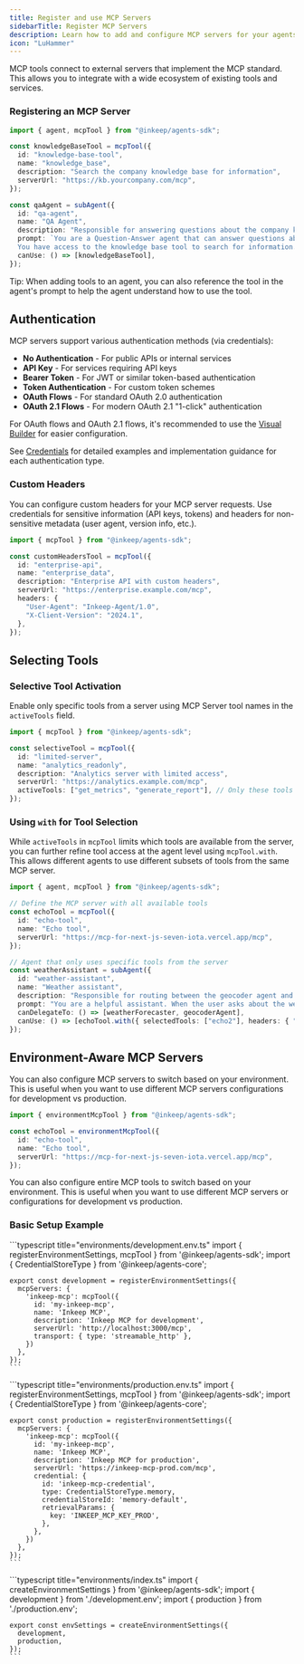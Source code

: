 ```yaml
---
title: Register and use MCP Servers
sidebarTitle: Register MCP Servers
description: Learn how to add and configure MCP servers for your agents
icon: "LuHammer"
---
```


MCP tools connect to external servers that implement the MCP standard. This allows you to integrate with a wide ecosystem of existing tools and services.

<Snippet file="mcp/intro-create-and-add.mdx" />

### Registering an MCP Server

```typescript
import { agent, mcpTool } from "@inkeep/agents-sdk";

const knowledgeBaseTool = mcpTool({
  id: "knowledge-base-tool",
  name: "knowledge_base",
  description: "Search the company knowledge base for information",
  serverUrl: "https://kb.yourcompany.com/mcp",
});

const qaAgent = subAgent({
  id: "qa-agent",
  name: "QA Agent",
  description: "Responsible for answering questions about the company knowledge base.",
  prompt: `You are a Question-Answer agent that can answer questions about the company knowledge base.
  You have access to the knowledge base tool to search for information.`,
  canUse: () => [knowledgeBaseTool],
});
```

<Note>Tip: When adding tools to an agent, you can also reference the tool in the agent's prompt to help the agent understand how to use the tool.</Note>

## Authentication

MCP servers support various authentication methods (via credentials):

- **No Authentication** - For public APIs or internal services
- **API Key** - For services requiring API keys
- **Bearer Token** - For JWT or similar token-based authentication
- **Token Authentication** - For custom token schemes
- **OAuth Flows** - For standard OAuth 2.0 authentication
- **OAuth 2.1 Flows** - For modern OAuth 2.1 "1-click" authentication

For OAuth flows and OAuth 2.1 flows, it's recommended to use the [Visual Builder](/visual-builder/tools/mcp-servers) for easier configuration.

See [Credentials](/typescript-sdk/tools/credentials) for detailed examples and implementation guidance for each authentication type.

### Custom Headers

You can configure custom headers for your MCP server requests. Use credentials for sensitive information (API keys, tokens) and headers for non-sensitive metadata (user agent, version info, etc.).

```typescript
import { mcpTool } from "@inkeep/agents-sdk";

const customHeadersTool = mcpTool({
  id: "enterprise-api",
  name: "enterprise_data",
  description: "Enterprise API with custom headers",
  serverUrl: "https://enterprise.example.com/mcp",
  headers: {
    "User-Agent": "Inkeep-Agent/1.0",
    "X-Client-Version": "2024.1",
  },
});
```

## Selecting Tools

### Selective Tool Activation

Enable only specific tools from a server using MCP Server tool names in the `activeTools` field.

```typescript
import { mcpTool } from "@inkeep/agents-sdk";

const selectiveTool = mcpTool({
  id: "limited-server",
  name: "analytics_readonly",
  description: "Analytics server with limited access",
  serverUrl: "https://analytics.example.com/mcp",
  activeTools: ["get_metrics", "generate_report"], // Only these tools
});
```

### Using `with` for Tool Selection

While `activeTools` in `mcpTool` limits which tools are available from the server, you can further refine tool access at the agent level using `mcpTool.with`. This allows different agents to use different subsets of tools from the same MCP server.

```typescript
import { agent, mcpTool } from "@inkeep/agents-sdk";

// Define the MCP server with all available tools
const echoTool = mcpTool({
  id: "echo-tool",
  name: "Echo tool",
  serverUrl: "https://mcp-for-next-js-seven-iota.vercel.app/mcp",
});

// Agent that only uses specific tools from the server
const weatherAssistant = subAgent({
  id: "weather-assistant",
  name: "Weather assistant",
  description: "Responsible for routing between the geocoder agent and weather forecast agent",
  prompt: "You are a helpful assistant. When the user asks about the weather in a given location, first ask the geocoder agent for the coordinates, and then pass those coordinates to the weather forecast agent to get the weather forecast",
  canDelegateTo: () => [weatherForecaster, geocoderAgent],
  canUse: () => [echoTool.with({ selectedTools: ["echo2"], headers: { "X-Custom-Header": "custom-value" } })],
});
```

## Environment-Aware MCP Servers

You can also configure MCP servers to switch based on your environment. This is useful when you want to use different MCP servers configurations for development vs production.

```typescript
import { environmentMcpTool } from "@inkeep/agents-sdk";

const echoTool = environmentMcpTool({
  id: "echo-tool",
  name: "Echo tool",
  serverUrl: "https://mcp-for-next-js-seven-iota.vercel.app/mcp",
});
```

You can also configure entire MCP tools to switch based on your environment. This is useful when you want to use different MCP servers or configurations for development vs production.

### Basic Setup Example

<Tabs>
  <Tab title="Development Config">
    ```typescript title="environments/development.env.ts"
    import { registerEnvironmentSettings, mcpTool } from '@inkeep/agents-sdk';
    import { CredentialStoreType } from '@inkeep/agents-core';

    export const development = registerEnvironmentSettings({
      mcpServers: {
        'inkeep-mcp': mcpTool({
          id: 'my-inkeep-mcp',
          name: 'Inkeep MCP',
          description: 'Inkeep MCP for development',
          serverUrl: 'http://localhost:3000/mcp',
          transport: { type: 'streamable_http' },
        })
      },
    });
    ```
  </Tab>

  <Tab title="Production Config">
    ```typescript title="environments/production.env.ts"
    import { registerEnvironmentSettings, mcpTool } from '@inkeep/agents-sdk';
    import { CredentialStoreType } from '@inkeep/agents-core';

    export const production = registerEnvironmentSettings({
      mcpServers: {
        'inkeep-mcp': mcpTool({
          id: 'my-inkeep-mcp',
          name: 'Inkeep MCP',
          description: 'Inkeep MCP for production',
          serverUrl: 'https://inkeep-mcp-prod.com/mcp',
          credential: {
            id: 'inkeep-mcp-credential',
            type: CredentialStoreType.memory,
            credentialStoreId: 'memory-default',
            retrievalParams: {
              key: 'INKEEP_MCP_KEY_PROD',
            },
          },
        })
      },
    });
    ```
  </Tab>

  <Tab title="Index File">
    ```typescript title="environments/index.ts"
    import { createEnvironmentSettings } from '@inkeep/agents-sdk';
    import { development } from './development.env';
    import { production } from './production.env';

    export const envSettings = createEnvironmentSettings({
      development,
      production,
    });
    ```
  </Tab>
</Tabs>